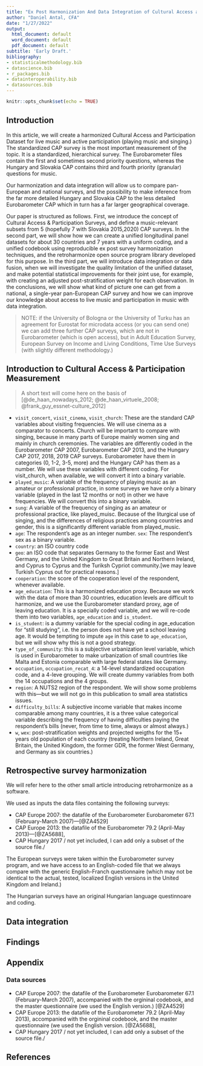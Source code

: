 ```yaml
---
title: "Ex Post Harmonization And Data Integration of Cultural Access and Participation Surveys"
author: "Daniel Antal, CFA"
date: "1/27/2022"
output:
  html_document: default
  word_document: default
  pdf_document: default
subtitle: 'Early Draft.'
bibliography:
- statisticalmethodology.bib
- datascience.bib
- r_packages.bib
- datainteroperability.bib
- datasources.bib
---
```


```r
knitr::opts_chunk$set(echo = TRUE)
```

## Introduction

In this article, we will create a harmonized Cultural Access and Participation Dataset for live music and active participation (playing music and singing.)  The standardized CAP survey is the most important measurement of the topic.  It is a standardized, hierarchical survey. The Eurobarometer files contain the first and sometimes second priority questions, whereas the Hungary and Slovakia CAP contains third and fourth priority (granular) questions for music.

Our harmonization and data integration will allow us to compare pan-European and national surveys, and the possibility to make inference from the far more detailed Hungary and Slovakia CAP to the less detailed Eurobarometer CAP which in turn has a far larger geographical coverage. 

Our paper is structured as follows.  First, we introduce the concept of Cultural Access & Participation Surveys, and define a music-relevant subsets from 5 (hopefully 7 with Slovakia 2015,2020) CAP surveys. In the second part, we will show how we can create a unified longitudinal panel datasets for about 30 countries and 7 years with a uniform coding, and a unified codebook using reproducible ex post survey harmonization techniques, and the retroharmonize open source program library developed for this purpose. In the third part, we will introduce data integration or data fusion, when we will investigate the quality limitation of the unified dataset, and make potential statistical improvements for their joint use, for example, with creating an adjusted post-stratification weight for each observation.
In the conclusions, we will show what kind of picture one can get from a national, a single-year pan-European CAP survey and how we can improve our knowledge about access to live music and participation in music with data integration.

> NOTE: if the University of Bologna or the University of Turku has an agreement for Eurostat for microdata access (or you can send one) we can add three further CAP surveys, which are not in Eurobarometer (which is open access), but in Adult Education Survey, European Survey on Income and Living Conditions, Time Use Surveys (with slightly different methodology.)


## Introduction to Cultural Access & Participation Measurement

> A short text will come here on the basis of [@de_haan_nowadays_2012; @de_haan_virtuele_2008; @frank_guy_essnet-culture_2012]

- `visit_concert`, `visit_cinema`, `visit_church`:  These are the standard CAP variables about visiting frequencies.  We will use cinema as a comparator to concerts. Church will be important to compare with singing, because in many parts of Europe mainly women sing and mainly in church ceremonies. The variables are differently coded in the Eurobarometer CAP 2007, Eurobarometer CAP 2013, and the Hungary CAP 2017, 2018, 2019 CAP surveys. Eurobarometer have them in categories (0, 1-2, 3-5, more) and the Hungary CAP has them as a number.  We will use these variables with different coding.  For visit_church, when available, we will convert it into a binary variable.
- `played_music`:  A variable of the frequency of playing music as an amateur or professional practice, in some surveys we have only a binary variable (played in the last 12 months or not) in other we have frequencies. We will convert this into a binary variable. 
- `sung`: A variable of the frequency of singing as an amateur or professional practice, like played_muisc. Because of the liturgical use of singing, and the differences of religious practices among countries and gender, this is a significantly different variable from played_music.
- `age`: The respondent’s age as an integer number. 
`sex`: The respondent’s sex as a binary variable. 
- `country`:  an ISO country code
- `geo`: an ISO code that separates Germany to the former East and West Germany, and the United Kingdom to Great Britain and Northern Ireland, and Cyprus to Cyprus and the Turiksh Cypriot community.[we may leave Turkish Cyprus out for practical reasons.]
- `cooperation`: the score of the cooperation level of the respondent, whenever available. 
- `age_education`: This is a harmonized education proxy. Because we work with the data of more than 30 countries, education levels are difficult to harmonize, and we use the Eurobarometer standard proxy, age of leaving education.   It is a specially coded variable, and we will re-code them into two variables, `age_education` and `is_student`. 
- `is_student`: is a dummy variable for the special coding in age_education for “still studying”,  i.e. the person does not have yet a school leaving age. It would be tempting to impute `age` in this case to `age_education`, but we will show why this is not a good strategy.
- `type_of_community`: this is a subjective urbanization level variable, which is used in Eurobarometer to make urbanization of small countries like Malta and Estonia comparable with large federal states like Germany. 
- `occupation`, `occupation_recat_4`: a 14-level standardized occupation code, and a 4-leve grouping.  We will create dummy variables from both the 14 occupations and the 4 groups.
- `region`:  A NUTS2 region of the respondent.  We will show some problems with this---but we will not go in this publication to small area statistics issues. 
- `difficulty_bills`:  A subjective income variable that makes income comparable among many countries, it is a three value categorical variable describing the frequency of having difficulties paying the respondent’s bills (never, from time to time, always or almost always.)
- `w`, `wex`:  post-stratification weights and projected weigths for the 15+ years old population of each country (treating Northern Ireland, Great Britain, the United Kingdom, the former GDR, the former West Germany, and Germany as six countries.)

## Retrospective survey harmonization

We will refer here to the other small article introducing retroharmonize as a software.

We used as inputs the data files containing the following surveys:

<!--- the survey files are references in datasources.bib -->

- CAP Europe 2007: the datafile of the Eurobarometer Eurobarometer 67.1 (February-March 2007)---[@ZA4529]
- CAP Europe 2013: the datafile of the Eurobarometer 79.2 (April-May 2013)---[@ZA5688], 
- CAP Hungary 2017 / not yet included, I can add only a subset of the source file./

The European surveys were taken within the Eurobarometer survey program, and we have access to an English-coded file that we always compare with the generic English-Franch questionnaire (which may not be identical to the actual, tested, localized English versions in the United Kingdom and Ireland.)

The Hungarian surveys have an original Hungarian language questinnoare and coding. 

## Data integration

## Findings


## Appendix {-}

### Data sources {-}

- CAP Europe 2007: the datafile of the Eurobarometer Eurobarometer 67.1 (February-March 2007), accompanied with the orgininal codebook, and the master questionnaire (we used the English version.) [@ZA4529]
- CAP Europe 2013: the datafile of the Eurobarometer 79.2 (April-May 2013), accompanied with the orgininal codebook, and the master questionnaire (we used the English version. [@ZA5688], 
- CAP Hungary 2017 / not yet included, I can add only a subset of the source file./

## References

